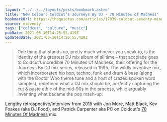 ```yaml
---
layout: "../../../layouts/posts/bookmark.astro"
title: "New Colour: Coldcut’s Journeys By DJ - 70 Minutes of Madness"
bookmarkUrl: https://thequietus.com/articles/17839-coldcut-seventy-minutes-of-madness-journeys-by-dj
source: eleventy
tags: ["coldcut", "culture", "music"]
pubDate: 2021-05-10T14:25:55.419Z
updatedDate: 2021-05-10T14:25:55.419Z
---
```


> One thing that stands up, pretty much whoever you speak to, is the identity of the greatest DJ mix album of all time – that accolade goes to Coldcut’s incredible 70 Minutes Of Madness, their offering for the Journeys By DJ mix series, released in 1995. The wildly inventive mix, which incorporated hip hop, techno, funk and drum & bass (along with the Doctor Who theme tune and a host of crazed spoken word samples), redefined what a DJ mix should be, perfectly capturing the cut & paste ethic of the mid-90s in the process, while arguably inventing what became the pop mash-up.

Lengthy retrospective/interview from 2015 with Jon More, Matt Black, Kev Foakes (aka DJ Food), and Patrick Carpenter aka PC on Coldcut's [70 Minutes Of Madness](https://www.youtube.com/watch?v=dcOoVcT98LY) mix.
